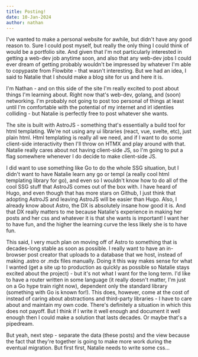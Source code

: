 ```yaml
---
title: Posting!
date: 10-Jan-2024
author: nathan
---
```


I've wanted to make a personal website for awhile, but didn't have any good reason to. Sure I could post
myself, but really the only thing I could think of would be a portfolio site. And given that I'm not particularly
interested in getting a web-dev job anytime soon, and also that any web-dev jobs I could ever dream of getting
probably wouldn't be impressed by whatever I'm able to copypaste from Flowbite - that wasn't interesting. But we
had an idea, I said to Natalie that I should make a blog site for us and here it is.

I'm Nathan - and on this side of the site I'm really excited to post about things I'm learning about. Right now
that's web-dev, golang, and (soon) networking. I'm probably not going to post too personal of things at least until
I'm comfortable with the potential of my internet and irl identiies colliding - but Natalie is perfectly free to 
post whatever she wants. 

The site is built with AstroJS - something that's essentially a build tool for html templating. We're not using
any ui libraries (react, vue, svelte, etc), just plain html. Html templating is really all we need, and if I want
to do some client-side interactivity then I'll throw on HTMX and play around with that. Natalie really cares about
not having client-side JS, so I'm going to put a flag somewhere whenever I do decide to make client-side JS. 

I did want to use something like Go to do the whole SSG situation, but I didn't want to have Natalie learn any
go or templ (a really cool html templating library for go), and even so I wouldn't know how to do all of the cool SSG
stuff that AstroJS comes out of the box with. I have heard of Hugo, and even though that has more stars on Github, I
just think that adopting AstroJS and leaving AstroJS will be easier than Hugo. Also, I already know about Astro, the
DX is absolutely insane how good it is. And that DX really matters to me because Natalie's experience in making her
posts and her css and whatever it is that she wants is important! I want her to have fun, and the higher the learning
curve the less likely she is to have fun. 

This said, I very much plan on moving off of Astro to something that is decades-long stable as soon as possible. I 
really want to have an in-browser post creator that uploads to a database that we host, instead of making .astro or
.mdx files manually. Doing it this way makes sense for what I wanted (get a site up to production as quickly as
possible so Natalie stays excited about the project) - but it's not what I want for the long term. I'd like to have
a router written in some language (it really doesn't matter, I'm just on a Go hype train right now), dependent only
the standard library (something with Go is known for!). This does, however, come at the cost of instead of caring
about abstractions and third-party libraries - I have to care about and maintain my own code. There's definitely a 
situation in which this does not payoff. But I think if I write it well enough and document it well enough then I
could make a solution that lasts decades. Or maybe that's a pipedream.

But yeah, next step - separate the data (these posts) and the view because the fact that they're together is going
to make more work during the eventual migration. But first first, Natalie needs to write some css...